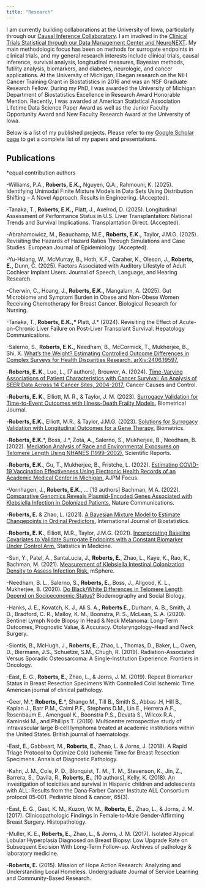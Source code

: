 ```yaml
---
title: "Research"
---
```


I am currently building collaborations at the University of Iowa, particularly through our [Causal Inference Collaboratory](https://iphprp.org/opportunities/faculty/collaboratories/causal-inference/). I am involved in the [Clinical Trials Statistical through our Data Management Center and NeuroNEXT](https://neuronext.org/profile/emily-roberts-phd/). My main methodologic focus has been on methods for surrogate endpoints in clinical trials, and my general research interests include clinical trials, causal inference, survival analysis, longitudinal measures, Bayesian methods, futility analysis, biomarkers, and diabetes, neurologic, and cancer applications. At the University of Michigan, I began research on the NIH Cancer Training Grant in Biostatistics in 2016 and was an NSF Graduate Research Fellow. During my PhD, I was awarded the University of Michigan Department of Biostatistics Excellence in Research Award Honorable Mention. Recently, I was awarded at American Statistical Association Lifetime Data Science Paper Award as well as the Junior Faculty Opportunity Award and New Faculty Research Award at the University of Iowa.

Below is a list of my published projects. Please refer to my [Google Scholar page](https://scholar.google.com/citations?user=yh2UbZEAAAAJ&hl=en) to get a complete list of my papers and presentations. 

## Publications
*equal contribution authors

-Williams, P.A., **Roberts, E.K.,** Nguyen, Q.A., Rahmouni, K. (2025). Identifying Unimodal Finite Mixture Models in Data Sets Using Distribution Shifting – A Novel Approach. Results in Engineering. (Accepted).

-Tanaka, T., **Roberts, E.K.,** Platt, J., Axelrod, D. (2025). Longitudinal Assessment of Performance Status in U.S. Liver Transplantation: National Trends and Survival Implications. Transplantation Direct. (Accepted).

-Abrahamowicz, M., Beauchamp, M.E., **Roberts, E.K.,** Taylor, J.M.G. (2025). Revisiting the Hazards of Hazard Ratios Through Simulations and Case Studies. European Journal of Epidemiology. (Accepted).

-Yu-Hsiang, W., McMurray, B., Hoth, K.F., Caraher, K., Oleson, J., **Roberts, E.,** Dunn, C. (2025). Factors Associated with Auditory Lifestyle of Adult Cochlear Implant Users. Journal of Speech, Language, and Hearing Research.

-Cherwin, C., Hoang, J., **Roberts, E.K.,** Mangalam, A. (2025). Gut Microbiome and Symptom Burden in Obese and Non-Obese Women Receiving Chemotherapy for Breast Cancer. Biological Research for Nursing.

-Tanaka, T., **Roberts, E.K.,* ** Platt, J.* (2024). Revisiting the Effect of Acute-on-Chronic Liver Failure on Post-Liver Transplant Survival. Hepatology Communications.

-Salerno, S., **Roberts, E.K.,** Needham, B., McCormick, T., Mukherjee, B., Shi, X. [What’s the Weight? Estimating Controlled Outcome Differences in Complex Surveys for Health Disparities Research. arXiv:2406.19597.](https://arxiv.org/abs/2406.19597)

-**Roberts, E. K.**, Luo, L., [7 authors], Brouwer, A. (2024). [Time-Varying Associations of Patient Characteristics with Cancer Survival: An Analysis of SEER Data Across 14 Cancer Sites, 2004-2017.](https://link.springer.com/epdf/10.1007/s10552-024-01888-y?sharing_token=6PBQ4UmgLbcoP8H0_7HeG_e4RwlQNchNByi7wbcMAY61dlcuo-u1LtsGmGf6UhSDV2ZAnWAhzDiEAs4lxDgSLCOHvSplfcjArapp66oJ-ANz3I0WHRVc1eiIQzU1mzW6L_T7AHiXcKHLz9OI8_M5SCydU8XEsawm3vw9I2x48OQ%3D) Cancer Causes and Control.

-**Roberts, E. K.**, Elliott, M. R., & Taylor, J. M. (2023). [Surrogacy Validation for Time-to-Event Outcomes with Illness-Death Frailty Models.](https://onlinelibrary.wiley.com/doi/pdfdirect/10.1002/bimj.202200324) Biometrical Journal.

-**Roberts, E.K.**, Elliott, M.R., & Taylor, J.M.G. (2023). [Solutions for Surrogacy Validation with Longitudinal Outcomes for a Gene Therapy.](https://onlinelibrary.wiley.com/doi/pdfdirect/10.1111/biom.13720) Biometrics.

-**Roberts, E.K.**\*, Boss, J.*, Zota, A., Salerno, S., Mukherjee, B., Needham, B. (2022). [Mediation Analysis of Race and Environmental Exposures on Telomere Length Using NHANES (1999-2002).](https://www.nature.com/articles/s41598-022-24316-0.pdf) Scientific Reports.

-**Roberts, E.K.**, Gu, T., Mukherjee, B., Fristche, L. (2022). [Estimating COVID-19 Vaccination Effectiveness Using Electronic Health Records of an Academic Medical Center in Michigan.](https://www.ajpmfocus.org/article/S2773-0654(22)00013-X/fulltext) AJPM Focus. 

-Vornhagen, J., **Roberts, E.K.**, … [13 authors] Bachman, M.A. (2022). [Comparative Genomics Reveals Plasmid-Encoded Genes Associated with Klebsiella Infection in Colonized Patients.](https://doi.org/10.21203/rs.3.rs-1254643/v1) Nature Communications.

-**Roberts, E.** & Zhao, L. (2021). [A Bayesian Mixture Model to Estimate Changepoints in Ordinal Predictors.](https://www.ncbi.nlm.nih.gov/pmc/articles/PMC9156335/) International Journal of Biostatistics.

-**Roberts, E. K.**, Elliott, M.R., Taylor, J.M.G. (2021). [Incorporating Baseline Covariates to Validate Surrogate Endpoints with a Constant Biomarker Under Control Arm.](https://europepmc.org/article/med/34528260) Statistics in Medicine.

-Sun, Y., Patel, A., SantaLucia, J., **Roberts, E.**, Zhao, L., Kaye, K., Rao, K., Bachman, M. (2021). [Measurement of Klebsiella Intestinal Colonization Density to Assess Infection Risk.](https://journals.asm.org/doi/pdf/10.1128/msphere.00500-21) mSphere.

-Needham, B. L., Salerno, S., **Roberts, E.**, Boss, J., Allgood, K. L., Mukherjee, B. (2020). [Do Black/White Differences in Telomere Length Depend on Socioeconomic Status?](https://pmc.ncbi.nlm.nih.gov/articles/PMC7703670/) Biodemography and Social Biology.

-Hanks, J. E., Kovatch, K. J., Ali S. A., **Roberts E.**, Durham, A. B., Smith, J. D., Bradford, C. R., Malloy, K. M., Boonstra, P. S., McLean, S. A. (2020). Sentinel Lymph Node Biopsy in Head & Neck Melanoma: Long-Term Outcomes, Prognostic Value, & Accuracy. Otolaryngology–Head and Neck Surgery.

-Siontis, B., McHugh, J., **Roberts, E.**, Zhao, L., Thomas, D., Baker, L., Owen, D., Biermann, J.S., Schuetze, S.M., Chugh, R. (2019). Radiation-Associated Versus Sporadic Osteosarcoma: A Single-Institution Experience. Frontiers in Oncology.

-East, E. G., **Roberts, E.**, Zhao, L., & Jorns, J. M. (2019). Repeat Biomarker Status in Breast Resection Specimens With Controlled Cold Ischemic Time. American journal of clinical pathology.

-Geer, M.\*, **Roberts, E.**\*, Shango M., Till B., Smith S., Abbas .H, Hill B., Kaplan J., Barr P.M., Caimi P.F., Stephens D.M., Lin E., Herrera A.F., Rosenbaum E., Amengual K., Boonstra P.S., Devata S., Wilcox R.A., Kaminski M., and Phillips T. (2019). Multicentre retrospective study of intravascular large B‐cell lymphoma treated at academic institutions within the United States. British journal of haematology. 

-East, E., Gabbeart, M., **Roberts, E.**, Zhao, L. & Jorns, J. (2018). A Rapid Triage Protocol to Optimize Cold Ischemic Time for Breast Resection Specimens. Annals of Diagnostic Pathology.

-Kahn, J. M., Cole, P. D., Blonquist, T. M., T. M., Stevenson, K., Jin, Z., Barrera, S., Davila, R., **Roberts, E.**, [10 authors], Kelly, K.  (2018). An investigation of toxicities and survival in Hispanic children and adolescents with ALL: Results from the Dana‐Farber Cancer Institute ALL Consortium protocol 05‐001. Pediatric blood & cancer, 65(3).

-East, E. G., Gast, K. M., Kuzon, W. M., **Roberts, E.**, Zhao, L., & Jorns, J. M. (2017). Clinicopathologic Findings in Female‐to‐Male Gender‐Affirming Breast Surgery. Histopathology.

-Muller, K. E., **Roberts, E.**, Zhao, L., & Jorns, J. M. (2017). Isolated Atypical Lobular Hyperplasia Diagnosed on Breast Biopsy: Low Upgrade Rate on Subsequent Excision With Long-Term Follow-up. Archives of pathology & laboratory medicine.

-**Roberts, E.** (2015). Mission of Hope Action Research: Analyzing and Understanding Local Homeless. Undergraduate Journal of Service Learning and Community-Based Research.
